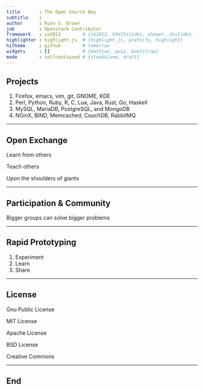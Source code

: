 ```yaml
---
title       : The Open Source Way
subtitle    : 
author      : Ryan S. Brown
job         : Openstack Contributor
framework   : io2012        # {io2012, html5slides, shower, dzslides, ...}
highlighter : highlight.js  # {highlight.js, prettify, highlight}
hitheme     : github        # tomorrow
widgets     : []            # {mathjax, quiz, bootstrap}
mode        : selfcontained # {standalone, draft}
---
```


## Projects

1. Firefox, emacs, vim, git, GNOME, KDE
1. Perl, Python, Ruby, R, C, Lua, Java, Rust, Go, Haskell
1. MySQL, MariaDB, PostgreSQL, and MongoDB
1. NGinX, BIND, Memcached, CouchDB, RabbitMQ

---

## Open Exchange

Learn from others

Teach others

Upon the shoulders of giants

---

## Participation & Community

Bigger groups can solve bigger problems

---

## Rapid Prototyping

1. Experiment
1. Learn
1. Share

---

## License

Gnu Public License

MIT License

Apache License

BSD License

Creative Commons

---

## End
